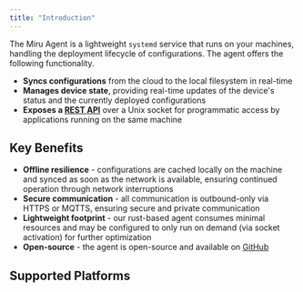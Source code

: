 ```yaml
---
title: "Introduction"
---
```



The Miru Agent is a lightweight `systemd` service that runs on your machines, handling the deployment lifecycle of configurations. The agent offers the following functionality.

- **Syncs configurations** from the cloud to the local filesystem in real-time
- **Manages device state**, providing real-time updates of the device's status and the currently deployed configurations
- **Exposes a [REST API](/docs/references/agent-api/intro)** over a Unix socket for programmatic access by applications running on the same machine

## Key Benefits

- **Offline resilience** - configurations are cached locally on the machine and synced as soon as the network is available, ensuring continued operation through network interruptions
- **Secure communication** - all communication is outbound-only via HTTPS or MQTTS, ensuring secure and private communication
- **Lightweight footprint** - our rust-based agent consumes minimal resources and may be configured to only run on demand (via socket activation) for further optimization
- **Open-source** - the agent is open-source and available on [GitHub](https://github.com/miruml/agent)

## Supported Platforms

<SupportPlatforms />

